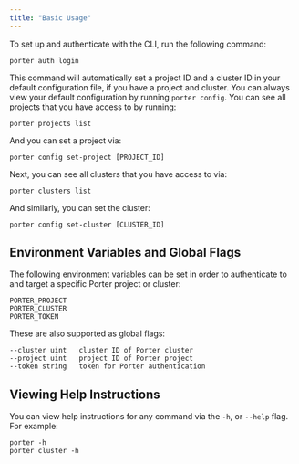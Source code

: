 ```yaml
---
title: "Basic Usage"
---
```


To set up and authenticate with the CLI, run the following command:

```
porter auth login

```

This command will automatically set a project ID and a cluster ID in your default configuration file, if you have a project and cluster. You can always view your default configuration by running `porter config`. You can see all projects that you have access to by running:

```
porter projects list

```

And you can set a project via:

```
porter config set-project [PROJECT_ID]

```

Next, you can see all clusters that you have access to via:

```
porter clusters list

```

And similarly, you can set the cluster:

```
porter config set-cluster [CLUSTER_ID]

```

## Environment Variables and Global Flags[](#environment-variables-and-global-flags "Direct link to heading")

The following environment variables can be set in order to authenticate to and target a specific Porter project or cluster:

```
PORTER_PROJECT
PORTER_CLUSTER
PORTER_TOKEN

```

These are also supported as global flags:

```
--cluster uint   cluster ID of Porter cluster
--project uint   project ID of Porter project
--token string   token for Porter authentication

```

## Viewing Help Instructions[](#viewing-help-instructions "Direct link to heading")

You can view help instructions for any command via the `-h`, or `--help` flag. For example:

```
porter -h
porter cluster -h

```